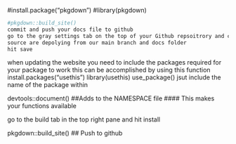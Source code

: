 #install.package("pkgdown")
#library(pkgdown)

```r
#pkgdown::build_site()
commit and push your docs file to github
go to the gray settings tab on the top of your Github repsoitrory and chosse pages on the left menu
source are depolying from our main branch and docs folder
hit save
```

when updating the website you need to include the packages required for your package to work this can be accomplished by using this function
install.packages("usethis")
library(usethis)
use_package() jsut include the name of the package within

devtools::document() ##Adds to the NAMESPACE file  #### This makes your functions available

go to the build tab in the top right pane and hit install

pkgdown::build_site() ## Push to github
